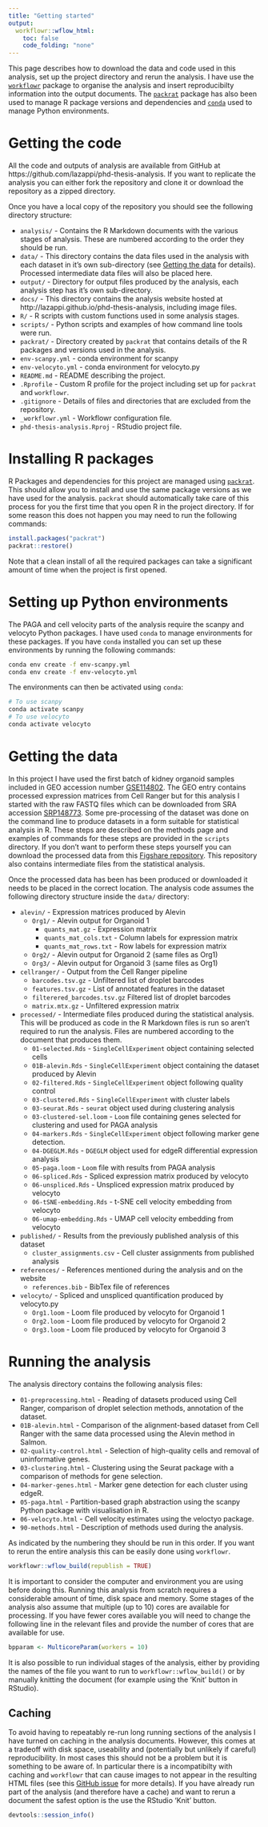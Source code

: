 ```yaml
---
title: "Getting started"
output:
  workflowr::wflow_html:
    toc: false
    code_folding: "none"
---
```


This page describes how to download the data and code used in this analysis,
set up the project directory and rerun the analysis. I have use the
[`workflowr`][workflowr] package to organise the analysis and insert
reproducibilty information into the output documents. The [`packrat`][packrat]
package has also been used to manage R package versions and dependencies and
[`conda`][conda] used to manage Python environments.

Getting the code
================

All the code and outputs of analysis are available from GitHub at 
https://github.com/lazappi/phd-thesis-analysis. If you want to replicate the 
analysis you can either fork the repository and clone it or download the 
repository as a zipped directory.

Once you have a local copy of the repository you should see the following
directory structure:

* `analysis/` - Contains the R Markdown documents with the various stages of
  analysis. These are numbered according to the order they should be run.
* `data/` - This directory contains the data files used in the analysis with
  each dataset in it's own sub-directory (see [Getting the data](#data) for
  details). Processed intermediate data files will also be placed here.
* `output/` - Directory for output files produced by the analysis, each analysis
  step has it's own sub-directory.
* `docs/` - This directory contains the analysis website hosted at 
  http://lazappi.github.io/phd-thesis-analysis, including image files.
* `R/` - R scripts with custom functions used in some analysis stages.
* `scripts/` - Python scripts and examples of how command line tools were run.
* `packrat/` - Directory created by `packrat` that contains details of the R
  packages and versions used in the analysis.
* `env-scanpy.yml` - conda environment for scanpy
* `env-velocyto.yml` - conda environment for velocyto.py
* `README.md` - README describing the project.
* `.Rprofile` - Custom R profile for the project including set up for
  `packrat` and `workflowr`.
* `.gitignore` - Details of files and directories that are excluded from the
  repository.
* `_workflowr.yml` - Workflowr configuration file.
* `phd-thesis-analysis.Rproj` - RStudio project file.

Installing R packages
=====================

R Packages and dependencies for this project are managed using
[`packrat`][packrat]. This should allow you to install and use the same package
versions as we have used for the analysis. `packrat` should automatically take
care of this process for you the first time that you open R in the project
directory. If for some reason this does not happen you may need to run the
following commands:

```r
install.packages("packrat")
packrat::restore()
```

Note that a clean install of all the required packages can take a significant
amount of time when the project is first opened.

Setting up Python environments
==============================

The PAGA and cell velocity parts of the analysis require the scanpy and velocyto 
Python packages. I have used `conda` to manage environments for these packages.
If you have `conda` installed you can set up these environments by running the
following commands:

```bash
conda env create -f env-scanpy.yml
conda env create -f env-velocyto.yml
```

The environments can then be activated using `conda`:

```bash
# To use scanpy
conda activate scanpy
# To use velocyto
conda activate velocyto
```

Getting the data {#data}
================

In this project I have used the first batch of kidney organoid samples included
in GEO accession number [GSE114802][geo]. The GEO entry contains processed
expression matrices from Cell Ranger but for this analysis I started with the
raw FASTQ files which can be downloaded from SRA accession [SRP148773][sra].
Some pre-processing of the dataset was done on the command line to produce
datasets in a form suitable for statistical analysis in R. These steps are 
described on the methods page and examples of commands for these steps are 
provided in the `scripts` directory. If you don't want to perform these steps 
yourself you can download the processed data from this
[Figshare repository][figshare]. This repository also contains intermediate
files from the statistical analysis.

Once the processed data has been has been produced or downloaded it needs to be
placed in the correct location. The analysis code assumes the following
directory structure inside the `data/` directory:

* `alevin/` - Expression matrices produced by Alevin
    * `Org1/` - Alevin output for Organoid 1
        * `quants_mat.gz` - Expression matrix
        * `quants_mat_cols.txt` - Column labels for expression matrix
        * `quants_mat_rows.txt` - Row labels for expression matrix
    * `Org2/` - Alevin output for Organoid 2 (same files as Org1)
    * `Org3/` - Alevin output for Organoid 3 (same files as Org1)
* `cellranger/` - Output from the Cell Ranger pipeline
    * `barcodes.tsv.gz` - Unfiltered list of droplet barcodes
    * `features.tsv.gz` - List of annotated features in the dataset
    * `filterered_barcodes.tsv.gz` Filtered list of droplet barcodes
    * `matrix.mtx.gz` - Unfiltered expression matrix
* `processed/` - Intermediate files produced during the statistical analysis.
  This will be produced as code in the R Markdown files is run so aren't
  required to run the analysis. Files are numbered according to the document
  that produces them.
    * `01-selected.Rds` - `SingleCellExperiment` object containing selected
      cells
    * `01B-alevin.Rds` - `SingleCellExperiment` object containing the dataset
      produced by Alevin
    * `02-filtered.Rds` - `SingleCellExperiment` object following quality
      control
    * `03-clustered.Rds` - `SingleCellExperiment` with cluster labels
    * `03-seurat.Rds` - `seurat` object used during clustering analysis
    * `03-clustered-sel.loom` - `Loom` file containing genes selected for
      clustering and used for PAGA analysis
    * `04-markers.Rds` - `SingleCellExperiment` object following marker gene
      detection.
    * `04-DGEGLM.Rds` - `DGEGLM` object used for edgeR differential expression
      analysis
    * `05-paga.loom` - `Loom` file with results from PAGA analysis
    * `06-spliced.Rds` - Spliced expression matrix produced by velocyto
    * `06-unspliced.Rds` - Unspliced expression matrix produced by velocyto
    * `06-tSNE-embedding.Rds` - t-SNE cell velocity embedding from velocyto
    * `06-umap-embedding.Rds` - UMAP cell velocity embedding from velocyto
* `published/` - Results from the previously published analysis of this dataset
    * `cluster_assignments.csv` - Cell cluster assignments from published
      analysis
* `references/` - References mentioned during the analysis and on the website
    * `references.bib` - BibTex file of references
* `velocyto/` - Spliced and unspliced quantification produced by velocyto.py
    * `Org1.loom` - Loom file produced by velocyto for Organoid 1
    * `Org2.loom` - Loom file produced by velocyto for Organoid 2
    * `Org3.loom` - Loom file produced by velocyto for Organoid 3

Running the analysis
====================

The analysis directory contains the following analysis files:

* `01-preprocessing.html` - Reading of datasets produced using Cell Ranger, 
  comparison of droplet selection methods, annotation of the dataset.
* `01B-alevin.html` - Comparison of the alignment-based dataset from
  Cell Ranger with the same data processed using the Alevin method in Salmon.
* `02-quality-control.html` - Selection of high-quality cells and removal of
  uninformative genes.
* `03-clustering.html` - Clustering using the Seurat package with a comparison
  of methods for gene selection.
* `04-marker-genes.html` - Marker gene detection for each cluster using edgeR.
* `05-paga.html` - Partition-based graph abstraction using the scanpy Python
  package with visualisation in R.
* `06-velocyto.html` - Cell velocity estimates using the veloctyo package.
* `90-methods.html` - Description of methods used during the analysis.

As indicated by the numbering they should be run in this order. If you want to
rerun the entire analysis this can be easily done using `workflowr`.

```r
workflowr::wflow_build(republish = TRUE)
```

It is important to consider the computer and environment you are using before
doing this. Running this analysis from scratch requires a considerable amount
of time, disk space and memory. Some stages of the analysis also assume that
multiple (up to 10) cores are available for processing. If you have fewer cores
available you will need to change the following line in the relevant files and
provide the number of cores that are available for use.

```r
bpparam <- MulticoreParam(workers = 10)
```

It is also possible to run individual stages of the analysis, either by
providing the names of the file you want to run to `workflowr::wflow_build()` or
by manually knitting the document (for example using the 'Knit' button in
RStudio).

Caching
-------

To avoid having to repeatably re-run long running sections of the analysis I
have turned on caching in the analysis documents. However, this comes at a
tradeoff with disk space, useability and (potentially but unlikely if careful)
reproducibility. In most cases this should not be a problem but it is something
to be aware of. In particular there is a incompatibilty with caching and
`workflowr` that can cause images to not appear in the resulting HTML files (see
this [GitHub issue][workflowr-issue] for more details). If you have already run
part of the analysis (and therefore have a cache) and want to rerun a document
the safest option is the use the RStudio 'Knit' button.

[geo]: https://www.ncbi.nlm.nih.gov/geo/query/acc.cgi?acc=GSE114802 "GEO"
[sra]: https://www.ncbi.nlm.nih.gov/sra?term=SRP148773 "SRA"
[figshare]: https://melbourne.figshare.com/collections/PhD_thesis_analysis_data/4439804 "Figshare"
[packrat]: https://rstudio.github.io/packrat/ "Packrat"
[conda]: https://conda.io/en/latest/ "Conda"
[workflowr]: https://jdblischak.github.io/workflowr/ "Workflowr"
[workflowr-issue]: https://github.com/jdblischak/workflowr/issues/113 "Workflowr caching issue"

```r
devtools::session_info()
```
